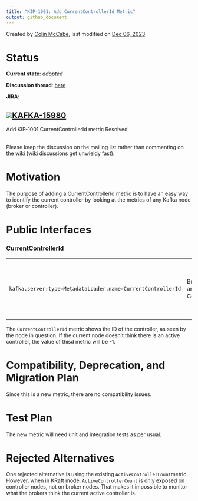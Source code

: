 ```yaml
---
title: "KIP-1001: Add CurrentControllerId Metric"
output: github_document
---
```


Created by [Colin McCabe](https://cwiki.apache.org/confluence/display/~cmccabe), last modified on [Dec 06, 2023](https://cwiki.apache.org/confluence/pages/diffpagesbyversion.action?pageId=278465658&selectedPageVersions=1&selectedPageVersions=2 "Show changes")

# Status

**Current state**: *adopted*

**Discussion thread**: [here](https://lists.apache.org/thread/vwtb17sx96q97h882ltck4rrk3w7hrf3)*\
*

**JIRA**:

## [![](https://issues.apache.org/jira/secure/viewavatar?size=xsmall&avatarId=21140&avatarType=issuetype)KAFKA-15980](https://issues.apache.org/jira/browse/KAFKA-15980)

Add KIP-1001 CurrentControllerId metric Resolved

*\
*Please keep the discussion on the mailing list rather than commenting on the wiki (wiki discussions get unwieldy fast).

# Motivation

The purpose of adding a CurrentControllerId metric is to have an easy way to identify the current controller by looking at the metrics of any Kafka node (broker or controller).

# Public Interfaces

### CurrentControllerId

|                                                             |                       |         |              |                                                                   |
|:------------------------------------------------------------|:----------------------|:--------|:-------------|:------------------------------------------------------------------|
| `kafka.server:type=MetadataLoader,name=CurrentControllerId` | Broker and Controller | Integer | KRaft and ZK | Outputs the ID of the current controller, or -1 if none is known. |

The `CurrentControllerId` metric shows the ID of the controller, as seen by the node in question. If the current node doesn't think there is an active controller, the value of thisd metric will be -1.

# Compatibility, Deprecation, and Migration Plan

Since this is a new metric, there are no compatibility issues.

# Test Plan

The new metric will need unit and integration tests as per usual.

# Rejected Alternatives

One rejected alternative is using the existing `ActiveControllerCount`metric. However, when in KRaft mode, `ActiveControllerCount` is only exposed on controller nodes, not on broker nodes. That makes it impossible to monitor what the brokers think the current active controller is.
